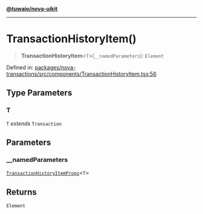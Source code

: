 [**@tuwaio/nova-uikit**](../../../README.md)

***

# TransactionHistoryItem()

> **TransactionHistoryItem**\<`T`\>(`__namedParameters`): `Element`

Defined in: [packages/nova-transactions/src/components/TransactionHistoryItem.tsx:56](https://github.com/TuwaIO/nova-uikit/blob/e8ec05d839f539307762ec792a0848f9d88ecf8f/packages/nova-transactions/src/components/TransactionHistoryItem.tsx#L56)

## Type Parameters

### T

`T` *extends* `Transaction`

## Parameters

### \_\_namedParameters

[`TransactionHistoryItemProps`](../type-aliases/TransactionHistoryItemProps.md)\<`T`\>

## Returns

`Element`
